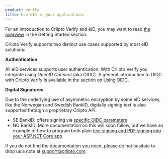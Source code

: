 ```yaml
---
product: verify
title: Use eID in your applications
---
```


For an introduction to Criipto Verify and eID, you may want to read [the overview](/verify/getting-started/overview) in the Getting Started section.

Criipto Verify supports two distinct use cases supported by most eID solutions:

**Authentication**

All eID services supports user authentication. With Criipto Verify you integrate using _OpenID Connect_ (aka OIDC). A general introduction to OIDC with Criipto Verify is available in the section on [Using OIDC](/verify/getting-started/oidc-intro).

**Digital Signatures**

Due to the underlying use of asymmetric encryption by some eID services, like the Norwegian and Swedish BankID,
digitally signing text is also supported through a proprietary Criipto API.

- SE BankID: offers signing via [specific OIDC parameters](/verify/e-ids/swedish-bankid/#signing-textmarkdown)
- NO BankID: More documentation on this will soon follow,
  but we have an example of how to program both plain [text signing and PDF signing into your ASP.NET Core app](https://github.com/criipto/docs-old/blob/master/signatures/dotnet-core-v3.md#plain-text-signature)

If you do not find the documentation you need, please do not hesitate to drop us a note at [support@criipto.com](mailto:support@criipto.com).
